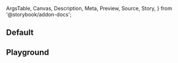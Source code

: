 <!-- @prettier -->

  ArgsTable,
  Canvas,
  Description,
  Meta,
  Preview,
  Source,
  Story,
} from '@storybook/addon-docs';


<Meta title="Material UI/Select" component={Select} render={Template} />

<Description of={Select} />

## Default

<Canvas>
  <Story name="Default" args={{}} />
</Canvas>

## Playground

<Canvas isColumn>
  <Story name="Playground" args={{}} />
</Canvas>

<ArgsTable story="Playground" />
